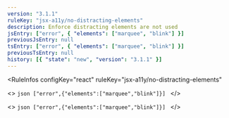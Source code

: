 ```yaml
---
version: "3.1.1"
ruleKey: "jsx-a11y/no-distracting-elements"
description: Enforce distracting elements are not used
jsEntry: ["error", { "elements": ["marquee", "blink"] }]
previousJsEntry: null
tsEntry: ["error", { "elements": ["marquee", "blink"] }]
previousTsEntry: null
history: [{ "state": "new", "version": "3.1.1" }]
---
```


<RuleInfos 
  configKey="react" 
  ruleKey="jsx-a11y/no-distracting-elements" 
>
  <>
    ```json
    ["error",{"elements":["marquee","blink"]}]
    ```
  </>

  <>
    ```json
    ["error",{"elements":["marquee","blink"]}]
    ```
  </>
</RuleInfos>
